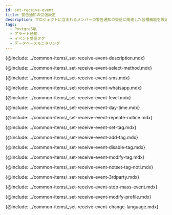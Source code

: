 ```yaml
---
id: set-receive-event
title: 警告通知の受信設定
description: プロジェクトに含まれるメンバーの警告通知の受信に関連した各種機能を設定できます。
tags:
  - PostgreSQL
  - アラート通知
  - イベント受信タグ
  - データベースモニタリング
---
```



<Note product='PostgreSQL' link='../postgresql-v1/set-receive-event' />

{@include: ../common-items/_set-receive-event-description.mdx}

<!-- 수신 수단 선택하기 -->

{@include: ../common-items/_set-receive-event-select-method.mdx}

<!-- SMS 알림 수신 추가하기 -->

{@include: ../common-items/_set-receive-event-sms.mdx} 

<!-- WhatsApp 알림 수신-->

{@include: ../common-items/_set-receive-event-whatsapp.mdx}

<!-- 모바일 알림 수신 추가하기 -->

<!-- {@include: ../common-items/_set-receive-event-mobile.mdx} -->

<!-- 수신 레벨 선택하기 -->

{@include: ../common-items/_set-receive-event-level.mdx}

<!-- 요일 및 시간별 알람 설정하기 -->

{@include: ../common-items/_set-receive-event-day-time.mdx}

<!-- 경고 알림 반복 설정하기 -->

{@include: ../common-items/_set-receive-event-repeate-notice.mdx}

<!-- 팀별, 사용자별 알림 설정하기 -->

{@include: ../common-items/_set-receive-event-set-tag.mdx}

<!-- 이벤트 수신 태그 추가하기 -->

{@include: ../common-items/_set-receive-event-add-tag.mdx}

<!-- 이벤트 수신 태그 해제하기 -->

{@include: ../common-items/_set-receive-event-disable-tag.mdx}

<!-- 이벤트 수신 태그 수정 및 삭제하기 -->

{@include: ../common-items/_set-receive-event-modify-tag.mdx}

<!-- 수신 태그 미설정 알림 -->

{@include: ../common-items/_set-receive-event-notset-tag-noti.mdx} 

<!-- 3rd 파티 플러그인 알림 추가하기 -->

{@include: ../common-items/_set-receive-event-3rdparty.mdx} 

<!-- 대량 알림 발생 방지 -->

{@include: ../common-items/_set-receive-event-stop-mass-event.mdx} 

<!-- 경고 알림 사용자 설정하기 -->

{@include: ../common-items/_set-receive-event-modify-profile.mdx}

<!-- 경고 알림 언어 설정 -->

{@include: ../common-items/_set-receive-event-change-language.mdx}
